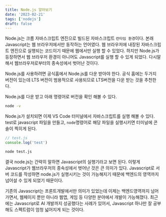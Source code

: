 ```yaml
---
title: Node.js 알아보기
date: '2023-02-21'
tags: ['nodejs']
draft: false
---
```


Node.js는 크롬 자바스크립트 엔진으로 빌드된 자바스크립트 `런타임 환경`이다. 본래 Javascript는 웹 브라우저에서만 동작하는 언어였다. 웹 브라우저에 내장된 자바스크립트 엔진으로 실행되는 코드이기 때문에 웹에서만 실행 할 수 있었다. 하지만 Node.js가 등장하면서 웹 브라우저 환경이 아니어도 Javascript를 실행 할 수 있게 되었다. 다시말해서 웹브라우저로부터의 종속성에서 벗어난 것이다.

Node.js를 사용하려면 공식홈에서 Node.js를 다운 받아야 한다. 공식 홈에는 두가지 버전이 있는데 LTS 버전이 범용적으로 사용되므로 LTS버전을 다운 받는 것을 추천한다.

Node.js를 다운 받고 아래 명령어로 버전을 확인 해볼 수 있다.

```bash
node -v
```

Node.js가 설치되면 이제 VS Code 터미널에서 자바스크립트를 실행 해볼 수 있다. test로 javascript 파일을 만들고, `node`명령어로 해당 파일을 실행시키면 터미널에 콘솔이 찍히게 된다.

```javascript
// test.js
console.log('test')
```

```bash
node test.js
```

결국 node.js는 간략히 말하면 Javascript의 실행기라고 보면 된다. 이렇게 Javascript가 웹브라우저의 종속성에서 벗어난 것은 큰 의미가 있다. Javascript로 서버 코드를 작성하면 node.js가 실행시키는 것이 가능해지기 때문에 백엔드의 영역까지 넘어설 수 있게 되었기 때문이다.

기존의 Javascript는 프론트개발에서만 의미가 있었는데 이제는 백엔드영역까지 넘어가면서, 웹페이지 뿐만 아니라 웹앱, 게임 등 다양한 분야에서 개발이 가능해졌다. 최근에는 Javascript로 AI 개발까지 성공했다는 사례가 있어서, Javascript 하나만 잘 공부해도 스펙트럼이 엄청 넓어지게 되는 것이다.
